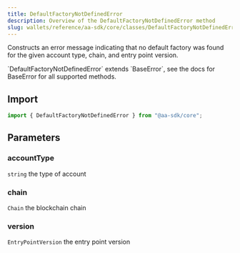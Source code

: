 ```yaml
---
title: DefaultFactoryNotDefinedError
description: Overview of the DefaultFactoryNotDefinedError method
slug: wallets/reference/aa-sdk/core/classes/DefaultFactoryNotDefinedError/constructor
---
```




Constructs an error message indicating that no default factory was found for the given account type, chain, and entry point version.

<Note>
  `DefaultFactoryNotDefinedError` extends `BaseError`, see the docs for
  BaseError for all supported methods.
</Note>

## Import

```ts
import { DefaultFactoryNotDefinedError } from "@aa-sdk/core";
```

## Parameters

### accountType

`string`
the type of account

### chain

`Chain`
the blockchain chain

### version

`EntryPointVersion`
the entry point version
